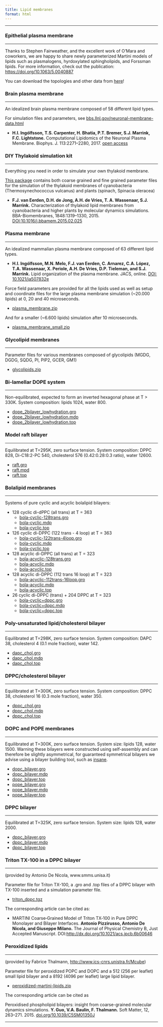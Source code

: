 ```yaml
---
title: Lipid membranes
format: html
---
```


<hr>

### Epithelial plasma membrane
<hr>

Thanks to Stephen Fairweather, and the excellent work of O'Mara and coworkers, we are happy to share newly parameterized Martini models of lipids such as plasmalogens, hyrdoxylated sphingholipids, and Forssman lipids. For more information, check out the publication: [https://doi.org/10.1063/5.0040887](https://doi.org/10.1063/5.0040887)

You can download the topologies and other data from [here](https://martini-library.s3.us-east-2.amazonaws.com/example_applications/lipid_membranes/epithelial_membrane-main.zip)!

### Brain plasma membrane
<hr>

An idealized brain plasma membrane composed of 58 different lipid types.

For simulation files and parameters, see [bbs.llnl.gov/neuronal-membrane-data.html](https://bbs.llnl.gov/neuronal-membrane-data.html)

- **H.I. Ingólfsson, T.S. Carpenter, H. Bhatia, P.T. Bremer, S.J. Marrink, F.C. Lightstone.** Computational Lipidomics of the Neuronal Plasma Membrane. Biophys. J. 113:2271–2280, 2017. [open access](http://www.cell.com/biophysj/abstract/S0006-3495(17)31132-3)

<!-- <img src="brain_plasmamembrane.jpg" width="200" style="padding-left:5%;"/> -->

### DIY Thylakoid simulation kit
<hr>

Everything you need in order to simulate your own thylakoid membrane.

[This package](https://martini-library.s3.us-east-2.amazonaws.com/example_applications/lipid_membranes/THYLAKOIDS.zip) contains both coarse grained and fine grained parameter files for the simulation of the thylakoid membranes of cyanobacteria (Thermosynechococcus vulcanus) and plants (spinach, Spinacia oleracea)

- **F.J. van Eerden, D.H. de Jong, A.H. de Vries, T. A. Wassenaar, S.J. Marrink.** Characterization of thylakoid lipid membranes from cyanobacteria and higher plants by molecular dynamics simulations. BBA-Biomembranes, 1848:1319–1330, 2015. [DOI:10.1016/j.bbamem.2015.02.025](http://dx.doi.org/10.1016/j.bbamem.2015.02.025)

### Plasma membrane
<hr>

An idealized mammalian plasma membrane composed of 63 different lipid types. 

- **H.I. Ingólfsson, M.N. Melo, F.J. van Eerden, C. Arnarez, C.A. López, T.A. Wassenaar, X. Periole, A.H. De Vries, D.P. Tieleman, and S.J. Marrink.** Lipid organization of the plasma membrane. JACS, online. [DOI: 10.1021/ja507832e](http://pubs.acs.org/doi/abs/10.1021/ja507832e?journalCode=jacsat)

Force field parameters are provided for all the lipids used as well as setup and coordinate files for the large plasma membrane simulation (~20.000 lipids) at 0, 20 and 40 microseconds.

- [plasma_membrane.zip](https://martini-library.s3.us-east-2.amazonaws.com/example_applications/lipid_membranes/plasma_membrane.zip)

And for a smaller (~6.600 lipids) simulation after 10 microseconds. 

- [plasma_membrane_small.zip](https://martini-library.s3.us-east-2.amazonaws.com/example_applications/lipid_membranes/plasma_membrane_small.zip)

<!-- <img src="plasma_membrane_TOC.jpg" width="300" style="padding-left:5%;"/> -->

### Glycolipid membranes
<hr>

Parameter files for various membranes composed of glycolipids (MGDG, DGDG, SQDG, PI, PIP2, GCER, GM1)

- [glycolipids.zip](https://martini-library.s3.us-east-2.amazonaws.com/example_applications/lipid_membranes/Files.zip)

### Bi-lamellar DOPE system
<hr>

Non-equilibrated, expected to form an inverted hexagonal phase at T > 330K.
System composition: lipids 1024, water 800.

- [dope_2bilayer_lowhydration.gro](https://martini-library.s3.us-east-2.amazonaws.com/example_applications/lipid_membranes/dope_2bilayer_lowhydration.gro)
- [dope_2bilayer_lowhydration.mdp](https://martini-library.s3.us-east-2.amazonaws.com/example_applications/lipid_membranes/dope_2bilayer_lowhydration.mdp)
- [dope_2bilayer_lowhydration.top](https://martini-library.s3.us-east-2.amazonaws.com/example_applications/lipid_membranes/dope_2bilayer_lowhydration.top)

### Model raft bilayer
<hr>

Equilibrated at T=295K, zero surface tension.
System composition: DPPC 828, Di-C18:2-PC 540, cholesterol 576 (0.42:0.28:0.3 ratio), water 12600.

- [raft.gro](https://martini-library.s3.us-east-2.amazonaws.com/example_applications/lipid_membranes/raft.gro)
- [raft.mpd](https://martini-library.s3.us-east-2.amazonaws.com/example_applications/lipid_membranes/raft.mdp)
- [raft.top](https://martini-library.s3.us-east-2.amazonaws.com/example_applications/lipid_membranes/raft.top)

### Bolalipid membranes
<hr>

Systems of pure cyclic and acyclic bolalipid bilayers:

* 128 cyclic di-dPPC (all trans) at T = 363
    - [bola-cyclic-128trans.gro](https://martini-library.s3.us-east-2.amazonaws.com/example_applications/lipid_membranes/bola_cyclic_128trans_0loop.gro)
    - [bola-cyclic.mdp](https://martini-library.s3.us-east-2.amazonaws.com/example_applications/lipid_membranes/bola_cyclic.mdp)
    - [bola-cyclic.top](https://martini-library.s3.us-east-2.amazonaws.com/example_applications/lipid_membranes/bola_cyclic.top)
* 126 cyclic di-DPPC (122 trans - 4 loop) at T = 363
    - [bola-cyclic-122trans-4loop.gro](https://martini-library.s3.us-east-2.amazonaws.com/example_applications/lipid_membranes/bola_cyclic_122trans_4loop.gro)
    - [bola-cyclic.mdp](https://martini-library.s3.us-east-2.amazonaws.com/example_applications/lipid_membranes/bola_cyclic.mdp)
    - [bola-cyclic.top](https://martini-library.s3.us-east-2.amazonaws.com/example_applications/lipid_membranes/bola_cyclic.top)
* 128 acyclic di-DPPC (all trans) at T = 323
    - [bola-acyclic-128trans.gro](https://martini-library.s3.us-east-2.amazonaws.com/example_applications/lipid_membranes/bola_acyclic_128trans_0loop.gro)
    - [bola-acyclic.mdp](https://martini-library.s3.us-east-2.amazonaws.com/example_applications/lipid_membranes/bola_acyclic.mdp)
    - [bola-acyclic.top](https://martini-library.s3.us-east-2.amazonaws.com/example_applications/lipid_membranes/bola_acyclic.top)
* 128 acyclic di-DPPC (112 trans 16 loop) at T = 323
    - [bola-acyclic-112trans-16loop.gro](https://martini-library.s3.us-east-2.amazonaws.com/example_applications/lipid_membranes/bola_acyclic_112trans_16loop.gro)
    - [bola-acyclic.mdp](https://martini-library.s3.us-east-2.amazonaws.com/example_applications/lipid_membranes/bola_acyclic.mdp)
    - [bola-acyclic.top](https://martini-library.s3.us-east-2.amazonaws.com/example_applications/lipid_membranes/bola_acyclic.top)
* 26 cyclic di-DPPC (trans) + 204 DPPC  at T = 323
    - [bola-cyclic+dppc.gro](https://martini-library.s3.us-east-2.amazonaws.com/example_applications/lipid_membranes/bola_cyclic_dppc.gro)
    - [bola-cyclic+dppc.mdp](https://martini-library.s3.us-east-2.amazonaws.com/example_applications/lipid_membranes/bola_cyclic_dppc.mdp)
    - [bola-cyclic+dppc.top](https://martini-library.s3.us-east-2.amazonaws.com/example_applications/lipid_membranes/bola_cyclic_dppc.top)

### Poly-unsaturated lipid/cholesterol bilayer
<hr>

Equilibrated at T=298K, zero surface tension.
System composition: DAPC 38, cholesterol 4 (0.1 mole fraction), water 142.

- [dapc_chol.gro](https://martini-library.s3.us-east-2.amazonaws.com/example_applications/lipid_membranes/dapc_chol.gro)
- [dapc_chol.mdp](https://martini-library.s3.us-east-2.amazonaws.com/example_applications/lipid_membranes/dapc_chol.mdp)
- [dapc_chol.top](https://martini-library.s3.us-east-2.amazonaws.com/example_applications/lipid_membranes/dapc_chol.top)

### DPPC/cholesterol bilayer
<hr>

Equilibrated at T=300K, zero surface tension.
System composition: DPPC 38, cholesterol 16 (0.3 mole fraction), water 350.

- [dppc_chol.gro](https://martini-library.s3.us-east-2.amazonaws.com/example_applications/lipid_membranes/dppc_chol.gro)
- [dppc_chol.mdp](https://martini-library.s3.us-east-2.amazonaws.com/example_applications/lipid_membranes/dppc_chol.mdp)
- [dppc_chol.top](https://martini-library.s3.us-east-2.amazonaws.com/example_applications/lipid_membranes/dppc_chol.top)

### DOPC and POPE membranes
<hr>

Equilibrated at T=300K, zero surface tension.
System size: lipids 128, water 1500.
Warning these bilayers were constructed using self-assembly and can therefore be slightly asymmetrical, for guaranteed symmetrical bilayers we advise using a bilayer building tool, such as [insane](../tools/proteins-and-bilayers.qmd#insane).

- [dopc_bilayer.gro](https://martini-library.s3.us-east-2.amazonaws.com/example_applications/lipid_membranes/dopc_bilayer.gro)
- [dopc_bilayer.mdp](https://martini-library.s3.us-east-2.amazonaws.com/example_applications/lipid_membranes/dopc_bilayer.mdp)
- [dopc_bilayer.top](https://martini-library.s3.us-east-2.amazonaws.com/example_applications/lipid_membranes/dopc_bilayer.top)
- [pope_bilayer.gro](https://martini-library.s3.us-east-2.amazonaws.com/example_applications/lipid_membranes/pope_bilayer.gro)
- [pope_bilayer.mdp](https://martini-library.s3.us-east-2.amazonaws.com/example_applications/lipid_membranes/pope_bilayer.mdp)
- [pope_bilayer.top](https://martini-library.s3.us-east-2.amazonaws.com/example_applications/lipid_membranes/pope_bilayer.top)

### DPPC bilayer
<hr>

Equilibrated at T=325K, zero surface tension.
System size: lipids 128, water 2000.

- [dppc_bilayer.gro](https://martini-library.s3.us-east-2.amazonaws.com/example_applications/lipid_membranes/dppc_bilayer.gro)
- [dppc_bilayer.mdp](https://martini-library.s3.us-east-2.amazonaws.com/example_applications/lipid_membranes/dppc_bilayer.mdp)
- [dppc_bilayer.top](https://martini-library.s3.us-east-2.amazonaws.com/example_applications/lipid_membranes/dppc_bilayer.top)

### Triton TX-100 in a DPPC bilayer
<hr>

(provided by Antonio De Nicola, www.smms.unisa.it)

Parameter file for Triton TX-100, a .gro and .top files of a DPPC bilayer with TX-100 inserted and a simulation parameter file.

- [triton_dppc.tgz](https://martini-library.s3.us-east-2.amazonaws.com/example_applications/lipid_membranes/triton_dppc.tar)

The corresponding article can be cited as:

- MARTINI Coarse‑Grained Model of Triton TX‑100 in Pure DPPC Monolayer and Bilayer Interfaces. **Antonio Pizzirusso, Antonio De Nicola, and Giuseppe Milano.** The Journal of Physical Chemistry B, Just Accepted Manuscript. DOI:[http://dx.doi.org/10.1021/acs.jpcb.6b00646](http://dx.doi.org/10.1021/acs.jpcb.6b00646)

### Peroxidized lipids
<hr>

(provided by Fabrice Thalmann, [http://www.ics-cnrs.unistra.fr/Mcube](http://www.ics-cnrs.unistra.fr/Mcube))

Parameter file for peroxidized POPC and DOPC and  a 512 (256 per leaflet) small lipid bilayer and a 8192 (4096 per leaflet) large lipid bilayer.

- [peroxidized-martini-lipids.zip](https://martini-library.s3.us-east-2.amazonaws.com/example_applications/lipid_membranes/peroxidized-martini-lipids.zip)

The corresponding article can be cited as

Peroxidised phospholipid bilayers: insight from coarse-grained molecular dynamics simulations. **Y. Guo, V.A. Baulin, F. Thalmann.** Soft Matter, 12, 263–271. 2015. [doi.org/10.1039/C5SM01350J](https://doi.org/10.1039/C5SM01350J)

<hr>
